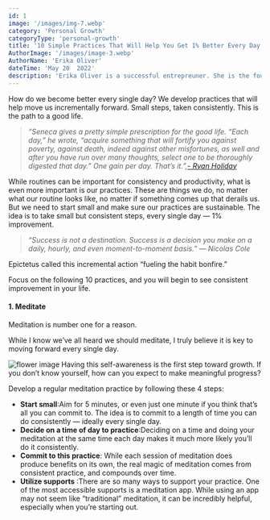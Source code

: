 ```yaml
---
id: 1
image: '/images/img-7.webp'
category: 'Personal Growth'
categoryType: 'personal-growth'
title: '10 Simple Practices That Will Help You Get 1% Better Every Day'
AuthorImage: '/images/image-3.webp'
AuthorName: 'Erika Oliver'
dateTime: 'May 20  2022'
description: 'Erika Oliver is a successful entrepreuner. She is the founder of Acme Inc, a bootstrapped business that builds affordable SaaS tools for local news, indie publishers, and other small businesses.'
---
```


How do we become better every single day? We develop practices that will help move us incrementally forward. Small steps, taken consistently. This is the path to a good life.

> _“Seneca gives a pretty simple prescription for the good life. “Each day,” he wrote, “acquire something that will fortify you against poverty, against death, indeed against other misfortunes, as well and after you have run over many thoughts, select one to be thoroughly digested that day.” One gain per day. That’s it.”,[- Ryan Holiday](https://forge.medium.com/all-you-need-are-a-few-small-wins-every-day-f1a6d2bf9fb3)_

While routines can be important for consistency and productivity, what is even more important is our practices. These are things we do, no matter what our routine looks like, no matter if something comes up that derails us.
But we need to start small and make sure our practices are sustainable. The idea is to take small but consistent steps, every single day — 1% improvement.

> _“Success is not a destination. Success is a decision you make on a daily, hourly, and even moment-to-moment basis.” — Nicolas Cole_

Epictetus called this incremental action “fueling the habit bonfire.”

Focus on the following 10 practices, and you will begin to see consistent improvement in your life.

#### 1. Meditate

Meditation is number one for a reason.

While I know we’ve all heard we should meditate, I truly believe it is key to moving forward every single day.

![flower image]("images/post-3image.webp")
Having this self-awareness is the first step toward growth. If you don’t know yourself, how can you expect to make meaningful progress?

Develop a regular meditation practice by following these 4 steps:

- **Start small**:Aim for 5 minutes, or even just one minute if you think that’s all you can commit to. The idea is to commit to a length of time you can do consistently — ideally every single day.
- **Decide on a time of day to practice**:Deciding on a time and doing your meditation at the same time each day makes it much more likely you’ll do it consistently.
- **Commit to this practice**: While each session of meditation does produce benefits on its own, the real magic of meditation comes from consistent practice, and compounds over time.
- **Utilize supports** :There are so many ways to support your practice. One of the most accessible supports is a meditation app. While using an app may not seem like “traditional” meditation, it can be incredibly helpful, especially when you’re starting out.

